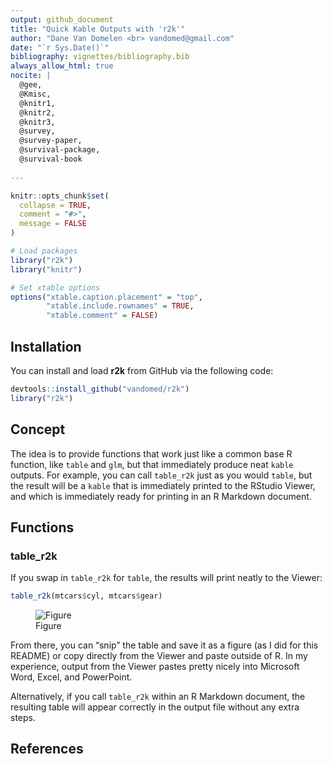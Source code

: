 ```yaml
---
output: github_document
title: "Quick Kable Outputs with 'r2k'"
author: "Dane Van Domelen <br> vandomed@gmail.com"
date: "`r Sys.Date()`"
bibliography: vignettes/bibliography.bib
always_allow_html: true
nocite: | 
  @gee, 
  @Kmisc, 
  @knitr1,
  @knitr2,
  @knitr3,
  @survey, 
  @survey-paper, 
  @survival-package, 
  @survival-book
  
---
```


<!-- README.md is generated from README.Rmd. Please edit that file -->

```r
knitr::opts_chunk$set(
  collapse = TRUE,
  comment = "#>", 
  message = FALSE
)

# Load packages
library("r2k")
library("knitr")

# Set xtable options
options("xtable.caption.placement" = "top", 
        "xtable.include.rownames" = TRUE, 
        "xtable.comment" = FALSE)
```


## Installation

You can install and load **r2k** from GitHub via the following code:

```r
devtools::install_github("vandomed/r2k")
library("r2k")
```


## Concept

The idea is to provide functions that work just like a common base R function, like `table` and `glm`, but that immediately produce neat `kable` outputs. For example, you can call `table_r2k` just as you would `table`, but the result will be a `kable` that is immediately printed to the RStudio Viewer, and which is immediately ready for printing in an R Markdown document.


## Functions

### table_r2k

If you swap in `table_r2k` for `table`, the results will print neatly to the Viewer:

```r
table_r2k(mtcars$cyl, mtcars$gear)
```

![Figure](vignettes/table_r2k.PNG)

From there, you can "snip" the table and save it as a figure (as I did for this README) or copy directly from the Viewer and paste outside of R. In my experience, output from the Viewer pastes pretty nicely into Microsoft Word, Excel, and PowerPoint. 

Alternatively, if you call `table_r2k` within an R Markdown document, the resulting table will appear correctly in the output file without any extra steps.


## References

